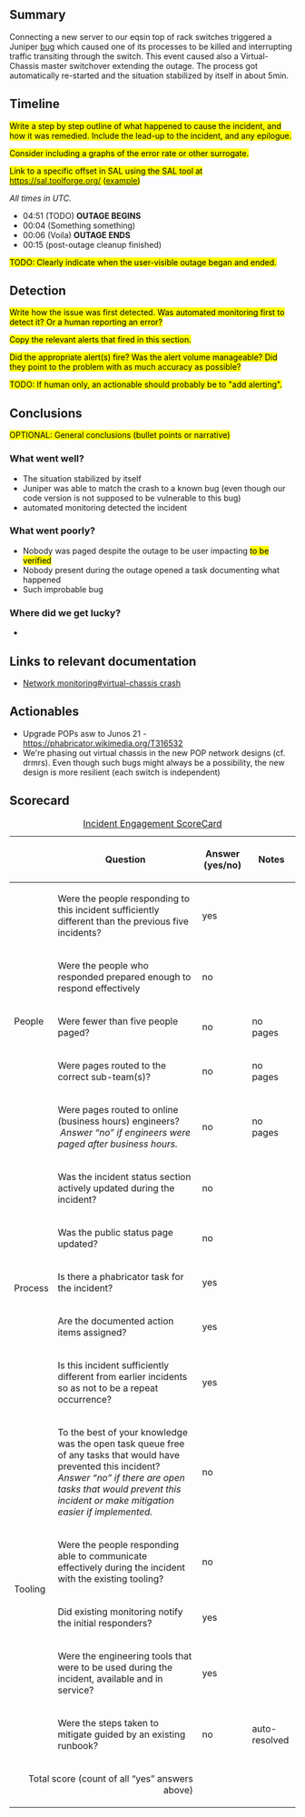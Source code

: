 {{irdoc|status=draft}}

== Summary ==
{{Incident scorecard
| task = T323094
| paged-num = 0
| responders-num = 
| coordinators = 0
| start = 2022-11-15 04:51:00
| end = 2022-11-15 04:56:00
| metrics = No relevant SLOs exist - 5xx errors graph shows the impact https://grafana.wikimedia.org/d/-K8NgsUnz/home?orgId=1&from=1668487382007&to=1668488908178&viewPanel=8
| impact = For about 5min, users in the APAC region (using eqsin) could have been served 5xx errors instead of the requested page.
}}


<!-- Reminder: No private information on this page! -->Connecting a new server to our eqsin top of rack switches triggered a Juniper [https://prsearch.juniper.net/problemreport/PR1080132 bug]  which caused one of its processes to be killed and interrupting traffic transiting through the switch. This event caused also a Virtual-Chassis master switchover extending the outage. The process got automatically re-started and the situation stabilized by itself in about 5min.

{{TOC|align=right}}

==Timeline==
<mark>Write a step by step outline of what happened to cause the incident, and how it was remedied.  Include the lead-up to the incident, and any epilogue.</mark>

<mark>Consider including a graphs of the error rate or other surrogate.</mark>

<mark>Link to a specific offset in SAL using the SAL tool at https://sal.toolforge.org/ ([https://sal.toolforge.org/production?q=synchronized&d=2012-01-01 example])</mark>

''All times in UTC.''

*04:51 (TODO) '''OUTAGE BEGINS'''
*00:04 (Something something)
*00:06 (Voila) '''OUTAGE ENDS'''
*00:15 (post-outage cleanup finished)

<!-- Reminder: No private information on this page! -->
<mark>TODO: Clearly indicate when the user-visible outage began and ended.</mark>

==Detection==
<mark>Write how the issue was first detected.  Was automated monitoring first to detect it? Or a human reporting an error?</mark>

<mark>Copy the relevant alerts that fired in this section.</mark>

<mark>Did the appropriate alert(s) fire? Was the alert volume manageable? Did they point to the problem with as much accuracy as possible?</mark>

<mark>TODO: If human only, an actionable should probably be to "add alerting".</mark>

==Conclusions ==

<mark>OPTIONAL: General conclusions (bullet points or narrative)</mark>

===What went well?===

* The situation stabilized by itself
* Juniper was able to match the crash to a known bug (even though our code version is not supposed to be vulnerable to this bug)
* automated monitoring detected the incident

===What went poorly?===

* Nobody was paged despite the outage to be user impacting <mark>to be verified</mark>
* Nobody present during the outage opened a task documenting what happened
* Such improbable bug

===Where did we get lucky?===

*

==Links to relevant documentation==

* [[Network monitoring#virtual-chassis crash]]

==Actionables==

* Upgrade POPs asw to Junos 21 - https://phabricator.wikimedia.org/T316532
* We're phasing out virtual chassis in the new POP network designs (cf. drmrs). Even though such bugs might always be a possibility, the new design is more resilient (each switch is independent)

==Scorecard==


{| class="wikitable"
|+[[Incident Scorecard|Incident Engagement  ScoreCard]]
!
!Question
!Answer
(yes/no)
!Notes
|-
! rowspan="5" |People
|Were the people responding to this incident sufficiently different than the previous five incidents? 
|yes
|
|-
|Were the people who responded prepared enough to respond effectively
|no
|
|-
|Were fewer than five people paged?
|no
|no pages
|-
|Were pages routed to the correct sub-team(s)?
|no
|no pages
|-
|Were pages routed to online (business hours) engineers?  ''Answer “no” if engineers were paged after business hours.''
|no
|no pages
|-
! rowspan="5" |Process
|Was the incident status section actively updated during the incident?
|no
|
|-
| Was the public status page updated? 
|no
|
|-
|Is there a phabricator task for the incident?
|yes
|
|-
|Are the documented action items assigned?
|yes
|
|-
|Is this incident sufficiently different from earlier incidents so as not to be a repeat occurrence? 
|yes
|
|-
! rowspan="5" |Tooling
|To the best of your knowledge was the open task queue free of any tasks that would have prevented this incident? ''Answer “no” if there are''
''open tasks that would prevent this incident or make mitigation easier if implemented.''
|no
|
|-
| Were the people responding able to communicate effectively during the incident with the existing tooling?
|no
|
|-
|Did existing monitoring notify the initial responders?
|yes
|
|-
|Were the engineering tools that were to be used during the incident, available and in service? 
|yes
|
|-
|Were the steps taken to mitigate guided by an existing runbook?
|no
|auto-resolved
|-
! colspan="2" align="right" |Total score (count of all “yes” answers above)
|
|
|}